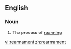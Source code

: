 ==English==
===Noun===
{{en-noun|-}}
# The process of [[rearm]]ing

[[vi:rearmament]]
[[zh:rearmament]]
